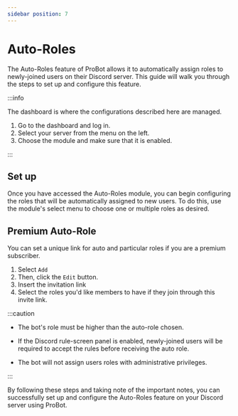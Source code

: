 ```yaml
---
sidebar position: 7
---
```


# Auto-Roles

The Auto-Roles feature of ProBot allows it to automatically assign roles to newly-joined users on their Discord server. This guide will walk you through the steps to set up and configure this feature.

:::info

The dashboard is where the configurations described here are managed.

1. Go to the dashboard and log in. 
2. Select your server from the menu on the left.
3. Choose the module and make sure that it is enabled. 

:::

## Set up

Once you have accessed the Auto-Roles module, you can begin configuring the roles that will be automatically assigned to new users. To do this, use the module's select menu to choose one or multiple roles as desired.

## Premium Auto-Role

You can set a unique link for auto and particular roles if you are a premium subscriber.

1. Select `Add`
2. Then, click the `Edit` button.
3. Insert the invitation link
4. Select the roles you'd like members to have if they join through this invite link.

:::caution

- The bot's role must be higher than the auto-role chosen.

- If the Discord rule-screen panel is enabled, newly-joined users will be required to accept the rules before receiving the auto role.

- The bot will not assign users roles with administrative privileges.

:::

By following these steps and taking note of the important notes, you can successfully set up and configure the Auto-Roles feature on your Discord server using ProBot.
